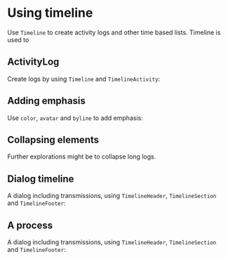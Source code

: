 
<Meta title="Timeline" />

# Using timeline

Use `Timeline` to create activity logs and other time based lists. Timeline is used to 

## ActivityLog

Create logs by using `Timeline` and `TimelineActivity`:

<Canvas of={TimelineStories.ActivityLog} />

## Adding emphasis

Use `color`, `avatar` and `byline` to add emphasis:

<Canvas of={TimelineStories.UsingAvatars} />

## Collapsing elements

Further explorations might be to collapse long logs.

<Canvas of={TimelineStories.CollapsingElements} />

## Dialog timeline

A dialog including transmissions, using `TimelineHeader`, `TimelineSection` and `TimelineFooter`:

<Canvas of={TimelineStories.DialogHistory} />

## A process

A dialog including transmissions, using `TimelineHeader`, `TimelineSection` and `TimelineFooter`:

<Canvas of={TimelineStories.DialogHistory} />
